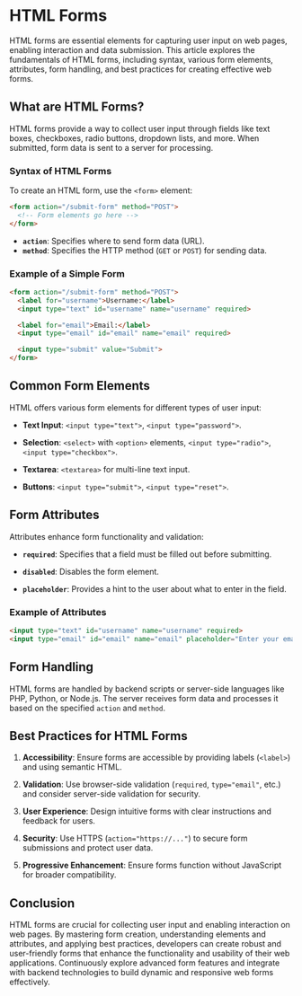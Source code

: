 
# HTML Forms

HTML forms are essential elements for capturing user input on web pages, enabling interaction and data submission. This article explores the fundamentals of HTML forms, including syntax, various form elements, attributes, form handling, and best practices for creating effective web forms.

## What are HTML Forms?

HTML forms provide a way to collect user input through fields like text boxes, checkboxes, radio buttons, dropdown lists, and more. When submitted, form data is sent to a server for processing.

### Syntax of HTML Forms

To create an HTML form, use the `<form>` element:

```html
<form action="/submit-form" method="POST">
  <!-- Form elements go here -->
</form>
```

- **`action`**: Specifies where to send form data (URL).
- **`method`**: Specifies the HTTP method (`GET` or `POST`) for sending data.

### Example of a Simple Form

```html
<form action="/submit-form" method="POST">
  <label for="username">Username:</label>
  <input type="text" id="username" name="username" required>

  <label for="email">Email:</label>
  <input type="email" id="email" name="email" required>

  <input type="submit" value="Submit">
</form>
```

## Common Form Elements

HTML offers various form elements for different types of user input:

- **Text Input**: `<input type="text">`, `<input type="password">`.
  
- **Selection**: `<select>` with `<option>` elements, `<input type="radio">`, `<input type="checkbox">`.
  
- **Textarea**: `<textarea>` for multi-line text input.
  
- **Buttons**: `<input type="submit">`, `<input type="reset">`.

## Form Attributes

Attributes enhance form functionality and validation:

- **`required`**: Specifies that a field must be filled out before submitting.
  
- **`disabled`**: Disables the form element.
  
- **`placeholder`**: Provides a hint to the user about what to enter in the field.

### Example of Attributes

```html
<input type="text" id="username" name="username" required>
<input type="email" id="email" name="email" placeholder="Enter your email">
```

## Form Handling

HTML forms are handled by backend scripts or server-side languages like PHP, Python, or Node.js. The server receives form data and processes it based on the specified `action` and `method`.

## Best Practices for HTML Forms

1. **Accessibility**: Ensure forms are accessible by providing labels (`<label>`) and using semantic HTML.
   
2. **Validation**: Use browser-side validation (`required`, `type="email"`, etc.) and consider server-side validation for security.
   
3. **User Experience**: Design intuitive forms with clear instructions and feedback for users.
   
4. **Security**: Use HTTPS (`action="https://..."`) to secure form submissions and protect user data.
   
5. **Progressive Enhancement**: Ensure forms function without JavaScript for broader compatibility.

## Conclusion

HTML forms are crucial for collecting user input and enabling interaction on web pages. By mastering form creation, understanding elements and attributes, and applying best practices, developers can create robust and user-friendly forms that enhance the functionality and usability of their web applications. Continuously explore advanced form features and integrate with backend technologies to build dynamic and responsive web forms effectively.